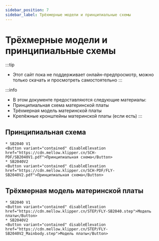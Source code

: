 ```yaml
---
sidebar_position: 7
sidebar_label: Трёхмерные модели и принципиальные схемы
---
```



# Трёхмерные модели и принципиальные схемы


:::tip
* Этот сайт пока не поддерживает онлайн-предпросмотр, можно только скачать и просмотреть самостоятельно
:::

:::info
* В этом документе предоставляются следующие материалы:
* Принципиальная схема материнской платы
* Трёхмерная модель материнской платы
* Крепёжные кронштейны материнской платы (если есть)
:::

## Принципиальная схема
    * SB2040 V1
    <Button variant="contained" disableElevation href="https://cdn.mellow.klipper.cn/SCH-PDF/SB2040V1.pdf">Принципиальная схема</Button>
    * SB2040V2
    <Button variant="contained" disableElevation href="https://cdn.mellow.klipper.cn/SCH-PDF/FLY-SB2040V2.pdf">Принципиальная схема</Button>


## Трёхмерная модель материнской платы
    * SB2040 V1
    <Button variant="contained" disableElevation href="https://cdn.mellow.klipper.cn/STEP/FLY-SB2040.step">Модель платы</Button>
    * SB2040V2
    <Button variant="contained" disableElevation href="https://cdn.mellow.klipper.cn/STEP/FLY-SB2040V2_Mainbody.step">Модель платы</Button>
